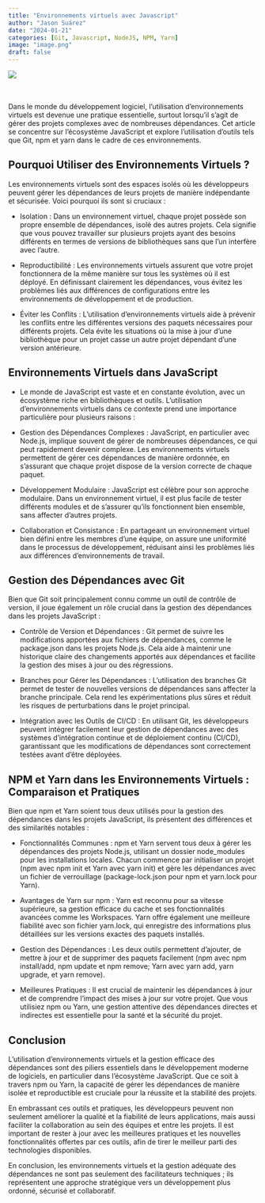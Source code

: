 ```yaml
---
title: "Environnements virtuels avec Javascript"
author: "Jason Suárez"
date: "2024-01-21"
categories: [Git, Javascript, NodeJS, NPM, Yarn]
image: "image.png"
draft: false
---
```



![](image.png)
<br>
<br>
<br>

Dans le monde du développement logiciel, l'utilisation d'environnements virtuels est devenue une pratique essentielle, surtout lorsqu'il s'agit de gérer des projets complexes avec de nombreuses dépendances. Cet article se concentre sur l'écosystème JavaScript et explore l'utilisation d'outils tels que Git, npm et yarn dans le cadre de ces environnements.



## Pourquoi Utiliser des Environnements Virtuels ?

Les environnements virtuels sont des espaces isolés où les développeurs peuvent gérer les dépendances de leurs projets de manière indépendante et sécurisée. Voici pourquoi ils sont si cruciaux :

- Isolation : Dans un environnement virtuel, chaque projet possède son propre ensemble de dépendances, isolé des autres projets. Cela signifie que vous pouvez travailler sur plusieurs projets ayant des besoins différents en termes de versions de bibliothèques sans que l'un interfère avec l'autre.

- Reproductibilité : Les environnements virtuels assurent que votre projet fonctionnera de la même manière sur tous les systèmes où il est déployé. En définissant clairement les dépendances, vous évitez les problèmes liés aux différences de configurations entre les environnements de développement et de production.

- Éviter les Conflits : L'utilisation d'environnements virtuels aide à prévenir les conflits entre les différentes versions des paquets nécessaires pour différents projets. Cela évite les situations où la mise à jour d'une bibliothèque pour un projet casse un autre projet dépendant d'une version antérieure.

## Environnements Virtuels dans JavaScript

- Le monde de JavaScript est vaste et en constante évolution, avec un écosystème riche en bibliothèques et outils. L'utilisation d'environnements virtuels dans ce contexte prend une importance particulière pour plusieurs raisons :

- Gestion des Dépendances Complexes : JavaScript, en particulier avec Node.js, implique souvent de gérer de nombreuses dépendances, ce qui peut rapidement devenir complexe. Les environnements virtuels permettent de gérer ces dépendances de manière ordonnée, en s'assurant que chaque projet dispose de la version correcte de chaque paquet.

- Développement Modulaire : JavaScript est célèbre pour son approche modulaire. Dans un environnement virtuel, il est plus facile de tester différents modules et de s'assurer qu'ils fonctionnent bien ensemble, sans affecter d'autres projets.

- Collaboration et Consistance : En partageant un environnement virtuel bien défini entre les membres d'une équipe, on assure une uniformité dans le processus de développement, réduisant ainsi les problèmes liés aux différences d'environnements de travail.

## Gestion des Dépendances avec Git

Bien que Git soit principalement connu comme un outil de contrôle de version, il joue également un rôle crucial dans la gestion des dépendances dans les projets JavaScript :

- Contrôle de Version et Dépendances : Git permet de suivre les modifications apportées aux fichiers de dépendances, comme le package.json dans les projets Node.js. Cela aide à maintenir une historique claire des changements apportés aux dépendances et facilite la gestion des mises à jour ou des régressions.

- Branches pour Gérer les Dépendances : L'utilisation des branches Git permet de tester de nouvelles versions de dépendances sans affecter la branche principale. Cela rend les expérimentations plus sûres et réduit les risques de perturbations dans le projet principal.

- Intégration avec les Outils de CI/CD : En utilisant Git, les développeurs peuvent intégrer facilement leur gestion de dépendances avec des systèmes d'intégration continue et de déploiement continu (CI/CD), garantissant que les modifications de dépendances sont correctement testées avant d'être déployées.

## NPM et Yarn dans les Environnements Virtuels : Comparaison et Pratiques

Bien que npm et Yarn soient tous deux utilisés pour la gestion des dépendances dans les projets JavaScript, ils présentent des différences et des similarités notables :

- Fonctionnalités Communes : npm et Yarn servent tous deux à gérer les dépendances des projets Node.js, utilisant un dossier node_modules pour les installations locales. Chacun commence par initialiser un projet (npm avec npm init et Yarn avec yarn init) et gère les dépendances avec un fichier de verrouillage (package-lock.json pour npm et yarn.lock pour Yarn).

- Avantages de Yarn sur npm : Yarn est reconnu pour sa vitesse supérieure, sa gestion efficace du cache et ses fonctionnalités avancées comme les Workspaces. Yarn offre également une meilleure fiabilité avec son fichier yarn.lock, qui enregistre des informations plus détaillées sur les versions exactes des paquets installés.

- Gestion des Dépendances : Les deux outils permettent d'ajouter, de mettre à jour et de supprimer des paquets facilement (npm avec npm install/add, npm update et npm remove; Yarn avec yarn add, yarn upgrade, et yarn remove).

- Meilleures Pratiques : Il est crucial de maintenir les dépendances à jour et de comprendre l'impact des mises à jour sur votre projet. Que vous utilisiez npm ou Yarn, une gestion attentive des dépendances directes et indirectes est essentielle pour la santé et la sécurité du projet.

## Conclusion

L'utilisation d'environnements virtuels et la gestion efficace des dépendances sont des piliers essentiels dans le développement moderne de logiciels, en particulier dans l'écosystème JavaScript. Que ce soit à travers npm ou Yarn, la capacité de gérer les dépendances de manière isolée et reproductible est cruciale pour la réussite et la stabilité des projets.

En embrassant ces outils et pratiques, les développeurs peuvent non seulement améliorer la qualité et la fiabilité de leurs applications, mais aussi faciliter la collaboration au sein des équipes et entre les projets. Il est important de rester à jour avec les meilleures pratiques et les nouvelles fonctionnalités offertes par ces outils, afin de tirer le meilleur parti des technologies disponibles.

En conclusion, les environnements virtuels et la gestion adéquate des dépendances ne sont pas seulement des facilitateurs techniques ; ils représentent une approche stratégique vers un développement plus ordonné, sécurisé et collaboratif.